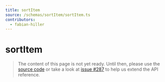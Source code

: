 ```yaml
---
title: sortItem
source: /schemas/sortItem/sortItem.ts
contributors:
  - fabian-hiller
---
```


# sortItem

> The content of this page is not yet ready. Until then, please use the [source code](https://github.com/fabian-hiller/valibot/blob/main/library/src/schemas/sortItem/sortItem.ts) or take a look at [issue #287](https://github.com/fabian-hiller/valibot/issues/287) to help us extend the API reference.
